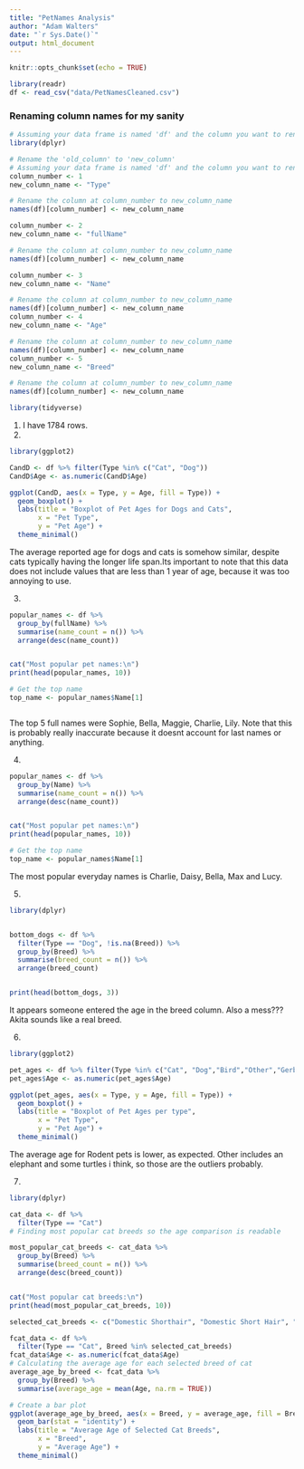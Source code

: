 ---
title: "PetNames Analysis"
author: "Adam Walters"
date: "`r Sys.Date()`"
output: html_document
---

```{r setup, include=FALSE}
knitr::opts_chunk$set(echo = TRUE)
```

```{r}
library(readr)
df <- read_csv("data/PetNamesCleaned.csv")
```

### Renaming column names for my sanity
```{r}
# Assuming your data frame is named 'df' and the column you want to rename is 'old_column'
library(dplyr)

# Rename the 'old_column' to 'new_column'
# Assuming your data frame is named 'df' and the column you want to rename is at column number 2
column_number <- 1
new_column_name <- "Type"

# Rename the column at column_number to new_column_name
names(df)[column_number] <- new_column_name

column_number <- 2
new_column_name <- "fullName"

# Rename the column at column_number to new_column_name
names(df)[column_number] <- new_column_name

column_number <- 3
new_column_name <- "Name"

# Rename the column at column_number to new_column_name
names(df)[column_number] <- new_column_name
column_number <- 4
new_column_name <- "Age"

# Rename the column at column_number to new_column_name
names(df)[column_number] <- new_column_name
column_number <- 5
new_column_name <- "Breed"

# Rename the column at column_number to new_column_name
names(df)[column_number] <- new_column_name


```

```{r}
library(tidyverse)
```

1.
I have 1784 rows.
2.
```{r}
library(ggplot2)

CandD <- df %>% filter(Type %in% c("Cat", "Dog"))
CandD$Age <- as.numeric(CandD$Age)

ggplot(CandD, aes(x = Type, y = Age, fill = Type)) +
  geom_boxplot() +
  labs(title = "Boxplot of Pet Ages for Dogs and Cats",
       x = "Pet Type",
       y = "Pet Age") +
  theme_minimal()

```

The average reported age for dogs and cats is somehow similar, despite cats typically having the longer life span.Its important to note that this data does not include values that are less than 1 year of age, because it was too annoying to use.

3.
```{r}


popular_names <- df %>%
  group_by(fullName) %>%
  summarise(name_count = n()) %>%
  arrange(desc(name_count))


cat("Most popular pet names:\n")
print(head(popular_names, 10)) 

# Get the top name
top_name <- popular_names$Name[1]



```

The top 5 full names were Sophie, Bella, Maggie, Charlie, Lily. Note that this is probably really inaccurate because it doesnt account for last names or anything.

4.
```{r}
popular_names <- df %>%
  group_by(Name) %>%
  summarise(name_count = n()) %>%
  arrange(desc(name_count))


cat("Most popular pet names:\n")
print(head(popular_names, 10)) 

# Get the top name
top_name <- popular_names$Name[1]


```

The most popular everyday names is Charlie, Daisy, Bella, Max and Lucy.

5.
```{r}
library(dplyr)


bottom_dogs <- df %>%
  filter(Type == "Dog", !is.na(Breed)) %>%
  group_by(Breed) %>%
  summarise(breed_count = n()) %>%
  arrange(breed_count)


print(head(bottom_dogs, 3))  

```

It appears someone entered the age in the breed column. Also a mess??? Akita sounds like a real breed.

6.
```{r}
library(ggplot2)

pet_ages <- df %>% filter(Type %in% c("Cat", "Dog","Bird","Other","Gerbil/Guinea pig/Hamster"))
pet_ages$Age <- as.numeric(pet_ages$Age)

ggplot(pet_ages, aes(x = Type, y = Age, fill = Type)) +
  geom_boxplot() +
  labs(title = "Boxplot of Pet Ages per type",
       x = "Pet Type",
       y = "Pet Age") +
  theme_minimal()

```

The average age for Rodent pets is lower, as expected. Other includes an elephant and some turtles i think, so those are the outliers probably.

7.
```{r}
library(dplyr)

cat_data <- df %>%
  filter(Type == "Cat")
# Finding most popular cat breeds so the age comparison is readable

most_popular_cat_breeds <- cat_data %>%
  group_by(Breed) %>%
  summarise(breed_count = n()) %>%
  arrange(desc(breed_count))


cat("Most popular cat breeds:\n")
print(head(most_popular_cat_breeds, 10)) 

```

```{r}

selected_cat_breeds <- c("Domestic Shorthair", "Domestic Short Hair", "Tabby", "American Shorthair", "DSH", "Siamese", "Cat", "Domestic Longhair", "Calico")

fcat_data <- df %>%
  filter(Type == "Cat", Breed %in% selected_cat_breeds)
fcat_data$Age <- as.numeric(fcat_data$Age)
# Calculating the average age for each selected breed of cat
average_age_by_breed <- fcat_data %>%
  group_by(Breed) %>%
  summarise(average_age = mean(Age, na.rm = TRUE))

# Create a bar plot
ggplot(average_age_by_breed, aes(x = Breed, y = average_age, fill = Breed)) +
  geom_bar(stat = "identity") +
  labs(title = "Average Age of Selected Cat Breeds",
       x = "Breed",
       y = "Average Age") +
  theme_minimal()

```

